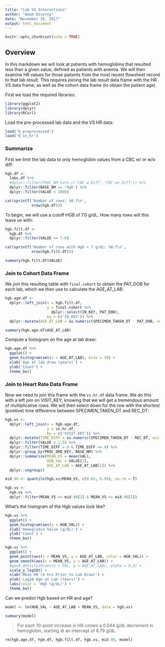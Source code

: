 ```yaml
---
title: "Lab VS Interactions"
author: "Adam Dziorny"
date: "November 29, 2017"
output: html_document
---
```


```r
knitr::opts_chunk$set(echo = TRUE)
```

## Overview

In this markdown we will look at patients with hemoglobins that resulted less than a given value, defined as patients with anemia.  We will then examine HR values for those patients from the most recent flowsheet record to that lab result.  This requires joining the lab result data frame with the HR VS data frame, as well as the cohort data frame (to obtain the patient age). 

First we load the required libraries:

```r
library(ggplot2)
library(dplyr)
library(RCurl)
```

Load the pre-processed lab data and the VS HR data:

```r
load('D_preprocessed')
load('D_vs_hr')
```

### Summarize

First we limit the lab data to only hemoglobin values from a CBC w/ or w/o diff:

```r
hgb.df <-
  labs.df %>%
  #dplyr::filter(PROC_NM %in% c('CBC w Diff','CBC wo Diff')) %>%
  dplyr::filter(BASE_NM == 'hgb') %>%
  dplyr::filter(VALUE < 1000)

cat(sprintf('Number of rows: %0.f\n',
            nrow(hgb.df)))
```

To begin, we will use a cutoff HGB of 7.0 g/dL.  How many rows will this leave us with:

```r
hgb.filt.df <-
  hgb.df %>%
  dplyr::filter(VALUE <= 7.0)

cat(sprintf('Number of rows with Hgb < 7 g/dL: %0.f\n',
            nrow(hgb.filt.df)))

summary(hgb.filt.df$VALUE)
```

### Join to Cohort Data Frame

We join this resulting table with `final.cohort` to obtain the PAT_DOB for each lab, which we then use to calculate the AGE_AT_LAB:

```r
hgb.age.df <-
  dplyr::left_join(x = hgb.filt.df,
                   y = final.cohort %>%
                     dplyr::select(IN_KEY, PAT_DOB),
                   by = c('IN_KEY')) %>%
  dplyr::mutate(AGE_AT_LAB = as.numeric(SPECIMEN_TAKEN_DT - PAT_DOB, units='days') / 365.25)

summary(hgb.age.df$AGE_AT_LAB)
```

Compute a histogram on the age at lab draw:

```r
hgb.age.df %>%
  ggplot() +
  geom_histogram(aes(x = AGE_AT_LAB), bins = 30) + 
  xlab('Age at lab draw (years)') +
  ylab('Count') + 
  theme_bw()
```

### Join to Heart Rate Data Frame

Now we need to join this frame with the `vs.hr.df` data frame. We do this with a left join on VISIT_KEY, knowing that we will get a tremendous amount of multiplicative rows.  We will then select down for the row with the shortest (positive) time difference between SPECIMEN_TAKEN_DT and REC_DT:

```r
hgb.vs <-
  dplyr::left_join(x = hgb.age.df,
                   y = vs.hr.df,
                   by = c('VISIT_KEY')) %>%
  dplyr::mutate(TIME_DIFF = as.numeric(SPECIMEN_TAKEN_DT - REC_DT, units='hours')) %>%
  dplyr::filter(VALUE > 1.5) %>%
  dplyr::filter(TIME_DIFF > 0 & TIME_DIFF <= 4) %>%
  dplyr::group_by(PROC_ORD_KEY, BASE_NM) %>%
  dplyr::summarize(MEAN_VS = mean(VAL),
                   HGB_VAL = VALUE[1],
                   AGE_AT_LAB = AGE_AT_LAB[1]) %>%
  dplyr::ungroup()

mid.98 <- quantile(hgb.vs$MEAN_VS, c(0.01, 0.99), na.rm = T)

hgb.vs <-
  hgb.vs %>%
  dplyr::filter(MEAN_VS >= mid.98[1] & MEAN_VS <= mid.98[2])
```

What's the histogram of the Hgb values look like?

```r
hgb.vs %>%
  ggplot() +
  geom_histogram(aes(x = HGB_VAL)) +
  xlab('Hemoglobin Value (g/dL)') +
  ylab('Count') +
  theme_bw()
```

```r
hgb.vs %>%
  ggplot() + 
  geom_point(aes(x = MEAN_VS, y = AGE_AT_LAB, color = HGB_VAL)) +
  geom_smooth(aes(x = MEAN_VS, y = AGE_AT_LAB)) +
  #geom_density2d(aes(x = VAL, y = AGE_AT_LAB), alpha = 0.5) +
  scale_y_log10() +
  xlab('Mean HR (4 hrs Prior to Lab Draw)') +
  ylab('Log10 Age at Lab (Years)') +
  labs(color = 'Hgb (g/dL)') +
  theme_bw()
```

Can we predict Hgb based on HR and age?

```r
model <- lm(HGB_VAL ~ AGE_AT_LAB + MEAN_VS, data = hgb.vs)

summary(model)
```

> For each 10-point increase in HR comes a 0.044 g/dL decrement in hemoglobin, starting at an intercept of 6.79 g/dL.  

```r
rm(hgb.age.df, hgb.df, hgb.filt.df, hgb.vs, mid.98, model)
```